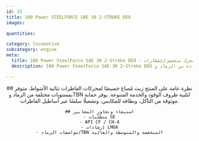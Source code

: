 ```yaml
---
id: 33
title: 100 Power STEELFORCE SAE 30 2-STROKE DEO
images:

quantities:

category: locomotive
subcategory: engine
meta:
  title: 100 Power SteelForce SAE 30 2-Stroke DEO - زيت محرك متخصص للقطارات
  description: 100 Power SteelForce SAE 30 2-Stroke DEO هو زيت محرك متخصص لمحركات القاطرات ثنائية الأشواط. متوفر بمستويات متعددة من الرماد وTBN لتلبية ظروف الوقود والخدمة المتنوعة، ويضمن حماية موثوقة من التآكل، ونظافة ممتازة للمكابس، وتشغيلًا سلسًا عبر أساطيل القاطرات. يلبي متطلبات GE ومعايير API CF / CH-4 وإرشادات LMOA.

---
```


<Header>
    ## نظرة عامة على المنتج
    زيت مُصاغ خصيصًا لمحركات القاطرات ثنائية الأشواط، متوفر
    بمستويات مختلفة من الرماد وTBN لتلبية ظروف الوقود والخدمة المتنوعة.
    يوفر حماية موثوقة من التآكل، ونظافة للمكابس، وتشغيلًا سلسًا عبر
    أساطيل القاطرات.

    ## استيفاء وتجاوز المعايير
    - متطلبات GE
    - API CF / CH-4
    - إرشادات LMOA
    - مواصفات الرماد/TBN المنخفضة والمتوسطة والعالية

</Header>
